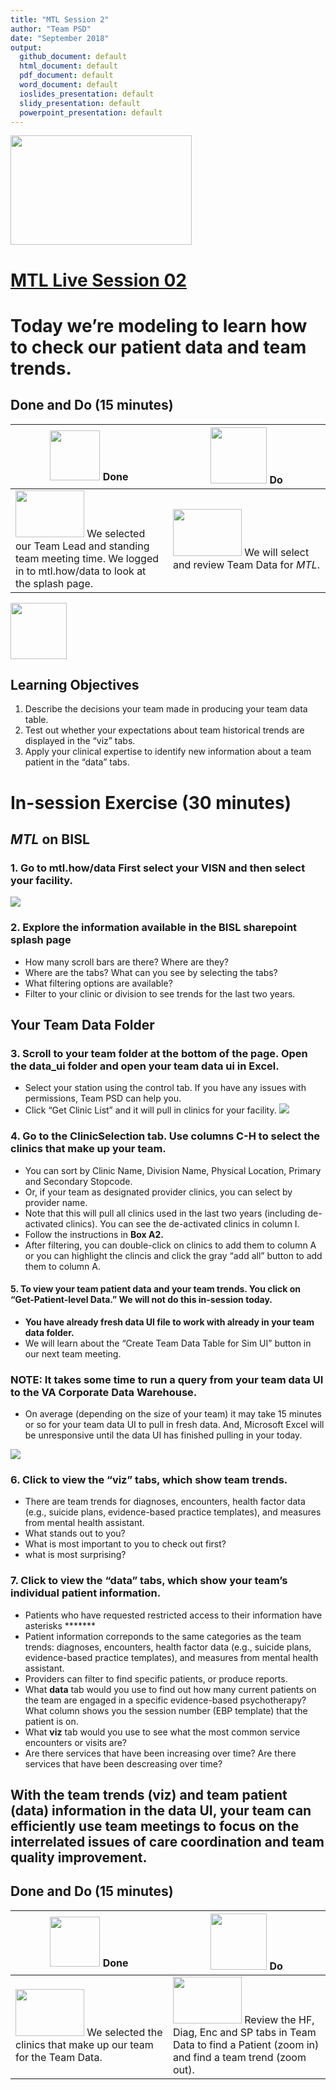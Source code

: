 ```yaml
---
title: "MTL Session 2"
author: "Team PSD"
date: "September 2018"
output: 
  github_document: default
  html_document: default
  pdf_document: default
  word_document: default
  ioslides_presentation: default
  slidy_presentation: default
  powerpoint_presentation: default
---
```


<img src = "https://github.com/lzim/teampsd/blob/master/resources/logos/mtl_live_sq_sm.png"
     height = "175" width = "290">  

# [MTL Live Session 02](https://github.com/lzim/teampsd/blob/master/mtl_facilitate_workgroup/mtl_live_guide/mtl_live_session02_see.Rmd "MTL Live Session 02")

# Today we're modeling to learn how to check our patient data and team trends.

## Done and Do (15 minutes)
<!-- Do/Done Tables -->
| <img src = "https://raw.githubusercontent.com/lzim/teampsd/hexagon_icons/np_hexagon-check-mark_309690_003F72.png" height = "80" width = "80"> **Done** | <img src = "https://raw.githubusercontent.com/lzim/teampsd/hexagon_icons/np_synchronize_778914_003F72.png" height = "90" width = "90"> **Do** |
| --- | --- | 
| [<img src = "https://raw.githubusercontent.com/lzim/teampsd/master/resources/logos/mtl_how_data_sm.png" height = "75" width = "110">](http://mtl.how/data) We selected our Team Lead and standing team meeting time. We logged in to mtl.how/data to look at the splash page.| [<img src = "https://raw.githubusercontent.com/lzim/teampsd/master/resources/logos/mtl_how_data_sm.png" height = "75" width = "110">](http://mtl.how/data) We will select and review Team Data for _MTL_. |  

<!-- Learning Objectives Icon --> 
<img src = "https://github.com/lzim/teampsd/blob/master/resources/icons/we_decided_learning_objectives.png" height = "90" width = "90" style ="display: inline-block"/> 

## Learning Objectives

1. Describe the decisions your team made in producing your team data table.
2. Test out whether your expectations about team historical trends are displayed in the "viz" tabs.
3. Apply your clinical expertise to identify new information about a team patient in the "data" tabs.

# In-session Exercise (30 minutes)

## *MTL* on BISL

### 1. Go to mtl.how/data First select your VISN and then select your facility.
![](https://github.com/lzim/teampsd/blob/master/resources/gifs/session2_data_ui_3.gif)  

### 2. Explore the information available in the BISL sharepoint splash page
- How many scroll bars are there?  Where are they? 
- Where are the tabs? What can you see by selecting the tabs?
- What filtering options are available? 
- Filter to your clinic or division to see trends for the last two years.

## Your Team Data Folder

### 3. Scroll to your team folder at the bottom of the page. Open the data_ui folder and open your team data ui in Excel.
- Select your station using the control tab. If you have any issues with permissions, Team PSD can help you.
- Click "Get Clinic List" and it will pull in clinics for your facility.
![](https://github.com/lzim/teampsd/blob/master/resources/gifs/session2_data_ui_1.gif)  

### 4. Go to the ClinicSelection tab. Use columns C-H to select the clinics that make up your team.
- You can sort by Clinic Name, Division Name, Physical Location, Primary and Secondary Stopcode.
- Or, if your team as designated provider clinics, you can select by provider name.
- Note that this will pull all clinics used in the last two years (including de-activated clinics). You can see the de-activated clinics in column I.
- Follow the instructions in **Box A2.** 
- After filtering, you can double-click on clinics to add them to column A or you can highlight the clincis and click the gray "add all" button to add them to column A. 

#### 5. To view your team patient data and your team trends. You click on "Get-Patient-level Data." We will not do this in-session today.
- **You have already fresh data UI file to work with already in your team data folder.** 
- We will learn about the "Create Team Data Table for Sim UI" button in our next team meeting.

### NOTE: It takes some time to run a query from your team data UI to the VA Corporate Data Warehouse. 
- On average (depending on the size of your team) it may take 15 minutes or so for your team data UI to pull in fresh data. And, Microsoft Excel will be unresponsive until the data UI has finished pulling in your today.


![](https://github.com/lzim/teampsd/blob/master/resources/gifs/session2_data_ui_2.gif)

### 6. Click to view the "viz" tabs, which show team trends.
- There are team trends for diagnoses, encounters, health factor data (e.g., suicide plans, evidence-based practice templates), and measures from mental health assistant.
- What stands out to you?
- What is most important to you to check out first?
- what is most surprising?

### 7. Click to view the "data" tabs, which show your team's individual patient information.
- Patients who have requested restricted access to their information have asterisks *******
- Patient information correponds to the same categories as the team trends: diagnoses, encounters, health factor data (e.g., suicide plans, evidence-based practice templates), and measures from mental health assistant.
- Providers can filter to find specific patients, or produce reports. 
- What **data** tab would you use to find out how many current patients on the team are engaged in a specific evidence-based psychotherapy? What column shows you the session number (EBP template) that the patient is on.
- What **viz** tab would you use to see what the most common service encounters or visits are?
- Are there services that have been increasing over time? Are there services that  have been descreasing over time?

## With the team trends (viz) and team patient (data) information in the data UI, your team can efficiently use team meetings to focus on the interrelated issues of care coordination and team quality improvement.

## Done and Do (15 minutes)
<!-- Do/Done Tables -->
| <img src = "https://raw.githubusercontent.com/lzim/teampsd/hexagon_icons/np_hexagon-check-mark_309690_003F72.png" height = "80" width = "80"> **Done** | <img src = "https://raw.githubusercontent.com/lzim/teampsd/hexagon_icons/np_synchronize_778914_003F72.png" height = "90" width = "90"> **Do** |
| --- | --- | 
| [<img src = "https://raw.githubusercontent.com/lzim/teampsd/master/resources/logos/mtl_how_data_sm.png" height = "75" width = "110">](http://mtl.how/data) We selected the clinics that make up our team for the Team Data. | [<img src = "https://raw.githubusercontent.com/lzim/teampsd/master/resources/logos/mtl_how_data_sm.png" height = "75" width = "110">](http://mtl.how/data) Review the HF, Diag, Enc and SP tabs in Team Data to find a Patient (zoom in) and find a team trend (zoom out). | 



